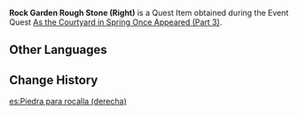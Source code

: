 {{Item Infobox
|id           = 101841
|image        = Item Rock Garden Rough Stone (Right).png
|type         = Quest Items
|group        = Event Items
|description  = Mountain rocks. They look suited in all ways to be used as base materials from which to carve rocks for the bonsai's right side.
|source1      = [[As the Courtyard in Spring Once Appeared (Part 3)]]
|event        = Summertime Odyssey
}}
'''Rock Garden Rough Stone (Right)''' is a Quest Item obtained during the Event Quest [[As the Courtyard in Spring Once Appeared (Part 3)]].

==Other Languages==
{{Other Languages
|default_hidden = 1
|en      = Rock Garden Rough Stone (Right)
|zhs     = 假山原石（右）
|zhs_rm  = Jiǎshān Yuánshí (Yòu)
|zht     = 假山原石（右）
|zht_rm  = Jiǎshān Yuánshí (Yòu)
|ja      = 築山原岩（右）
|ja_rm   = Chikusan Gengan (Migi){{Assumed}}
|ko      = 가산 원석 (우)
|ko_rm   = Gasan Wonseok (U)
|es      = Piedra para rocalla (derecha)
|fr      = Cailloux bruts de jardin (droite)
|ru      = Камень рокария (правый)
|th      = หินกรวดสวน (ขวา)
|th_rm   = 
|vi      = Đá Hòn Non Bộ (Phải)
|de      = Steingarten-Rohling (rechts)
|id      = Batu Kasar Taman Batu (Kanan)
|pt      = Pedra Áspera do Jardim de Rochas (Direita)
|tr      = Kaya Bahçesi Yontulmamış Taşı (Sağ)
|it      = Pietra ruvida per il giardino roccioso (destra)
}}

==Change History==
{{Change History|2.8}}

[[es:Piedra para rocalla (derecha)]]